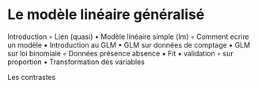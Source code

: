 # Le modèle linéaire généralisé


Introduction
        ◦ Lien (quasi)
    • Modèle linéaire simple (lm)
        ◦ Comment ecrire un modèle
    • Introduction au GLM
    • GLM sur données de comptage
    • GLM sur loi binomiale 
        ◦ Données présence absence
            ▪ Fit
            ▪ validation
        ◦ sur proportion
    • Transformation des variables

Les contrastes